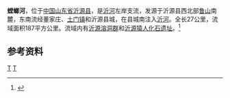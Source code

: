 {{Otheruses|螳螂河 |other=同名或類似名的其它條目描述}}
{{Infobox River
  | river_name      = 螳螂河 
  | image_name      =Tanglang_River_2021-05-01.jpg
  | image_size      = 
  | caption         = 在沂源县金乡大桥上拍摄的螳螂河
  | origin          = [[山东省|山东省]][[沂源县|沂源县]][[鲁山_(山东)|鲁山]]南麓
  | mouth           = 山东省沂源县城南[[沂河|沂河]]
  | basin_countries = {{PRC}}
  | length          = 27公里
  | elevation       = 
  | mouth_elevation = 
  | discharge       = 
  | watershed       = 187平方公里
}}
'''螳螂河'''，位于[[中国|中国]][[山东省|山东省]][[沂源县|沂源县]]，是[[沂河|沂河]]左岸支流，发源于沂源县西北部[[鲁山_(山东)|鲁山]]南麓，东南流经董家庄、[[土门镇_(沂源县)|土门镇]]和沂源县城，在县城南注入[[沂河|沂河]]。全长27公里，流域面积187平方公里。流域内有[[沂源溶洞群|沂源溶洞群]]和[[沂源猿人|沂源猿人化石遗址]]。<ref name="中国河湖大典">{{cite book zh |author=《[[中国河湖大典|中国河湖大典]]》编纂委员会 |title=《中国河湖大典·淮河卷》 |format=M |edition=1 |location=北京 |publisher=中国水利水电出版社 |date=2010年9月 |pages=196页 |id= ISBN 978-7-5084-7953-8}}</ref>
==参考资料==
{{reflist}}
[[Category:沂沭泗河水系|T]]
[[Category:山东河流|T]]